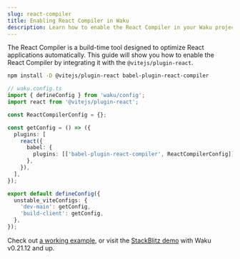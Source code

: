 ```yaml
---
slug: react-compiler
title: Enabling React Compiler in Waku
description: Learn how to enable the React Compiler in your Waku project using the Vite Plugin to optimize your React applications.
---
```


The React Compiler is a build-time tool designed to optimize React applications automatically. This guide will show you how to enable the React Compiler by integrating it with the `@vitejs/plugin-react`.

```bash
npm install -D @vitejs/plugin-react babel-plugin-react-compiler
```

```ts
// waku.config.ts
import { defineConfig } from 'waku/config';
import react from '@vitejs/plugin-react';

const ReactCompilerConfig = {};

const getConfig = () => ({
  plugins: [
    react({
      babel: {
        plugins: [['babel-plugin-react-compiler', ReactCompilerConfig]],
      },
    }),
  ],
});

export default defineConfig({
  unstable_viteConfigs: {
    'dev-main': getConfig,
    'build-client': getConfig,
  },
});
```

Check out [a working example](../../examples/05_compiler), or visit the [StackBlitz demo](https://stackblitz.com/github/dai-shi/waku/tree/main/examples/05_compiler) with Waku v0.21.12 and up.
